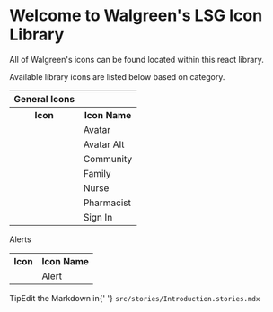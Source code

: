 


<Meta title="Example/Introduction to LSG Icons" />

<style>{`
  .subheading {
    --mediumdark: '#999999';
    font-weight: 900;
    font-size: 13px;
    color: #999;
    letter-spacing: 6px;
    line-height: 24px;
    text-transform: uppercase;
    margin-bottom: 12px;
    margin-top: 40px;
  }

  .link-list {
    display: grid;
    grid-template-columns: 1fr;
    grid-template-rows: 1fr 1fr;
    row-gap: 10px;
  }

  @media (min-width: 620px) {
    .link-list {
      row-gap: 20px;
      column-gap: 20px;
      grid-template-columns: 1fr 1fr;
    }
  }

  @media all and (-ms-high-contrast:none) {
  .link-list {
      display: -ms-grid;
      -ms-grid-columns: 1fr 1fr;
      -ms-grid-rows: 1fr 1fr;
    }
  }

  .link-item {
    display: block;
    padding: 20px 30px 20px 15px;
    border: 1px solid #00000010;
    border-radius: 5px;
    transition: background 150ms ease-out, border 150ms ease-out, transform 150ms ease-out;
    color: #333333;
    display: flex;
    align-items: flex-start;
  }

  .link-item:hover {
    border-color: #1EA7FD50;
    transform: translate3d(0, -3px, 0);
    box-shadow: rgba(0, 0, 0, 0.08) 0 3px 10px 0;
  }

  .link-item:active {
    border-color: #1EA7FD;
    transform: translate3d(0, 0, 0);
  }

  .link-item strong {
    font-weight: 700;
    display: block;
    margin-bottom: 2px;
  }
  
  .link-item img {
    height: 40px;
    width: 40px;
    margin-right: 15px;
    flex: none;
  }

  .link-item span {
    font-size: 14px;
    line-height: 20px;
  }

  .tip {
    display: inline-block;
    border-radius: 1em;
    font-size: 11px;
    line-height: 12px;
    font-weight: 700;
    background: #E7FDD8;
    color: #66BF3C;
    padding: 4px 12px;
    margin-right: 10px;
    vertical-align: top;
  }

  .tip-wrapper {
    font-size: 13px;
    line-height: 20px;
    margin-top: 40px;
    margin-bottom: 40px;
  }

  .tip-wrapper code {
    font-size: 12px;
    display: inline-block;
  }

  
`}</style>

# Welcome to Walgreen's LSG Icon Library

All of Walgreen's icons can be found located within this react library.

Available library icons are listed below based on category.


<div className="link-list">
  <table>
    <tr>
      <th className="subheading">General Icons</th>
      <th></th>
    </tr>
    <tr>
      <th>Icon</th>
      <th>Icon Name</th>
    </tr>
    <tr>
      <td><WagIconAvatar size="sixty-four"/></td>
      <td>Avatar</td>
    </tr>
    <tr>
      <td><WagIconAvatarAlt size="sixty-four"/></td>
      <td>Avatar Alt</td>
    </tr>
    <tr>
      <td><WagIconCommunity size="sixty-four"/></td>
      <td>Community</td>
    </tr>
    <tr>
      <td><WagIconFamily size="sixty-four"/></td>
      <td>Family</td>
    </tr>
    <tr>
      <td><WagIconNurse size="sixty-four"/></td>
      <td>Nurse</td>
    </tr>
    <tr>
      <td><WagIconPharmacist size="sixty-four"/></td>
      <td>Pharmacist</td>
    </tr>
    <tr>
      <td><WagIconSignIn size="sixty-four"/></td>
      <td>Sign In</td>
    </tr>
  </table>
</div>

<div className="subheading">Alerts</div>

<div className="link-list">
  <table>
    <tr>
      <th>Icon</th>
      <th>Icon Name</th>
    </tr>
    <tr>
      <td><WagIconAlert size="sixty-four"/></td>
      <td>Alert</td>
    </tr>
  </table>
</div>



<div className="tip-wrapper">
  <span className="tip">Tip</span>Edit the Markdown in{' '}
  <code>src/stories/Introduction.stories.mdx</code>
</div>
